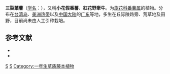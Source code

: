 {{Speciesbox
| name = 三裂叶薯
| status = 
| status_system = 
| image = Ipomoea triloba W IMG 2141.jpg
| genus = Ipomoea
| species = triloba
| authority = Linn., 1753
}}

'''三裂葉薯'''（[[学名|学名]]：{{lang|la|''Ipomoea triloba''}}），又稱'''小花假番薯'''、'''紅花野牽牛'''。为[[旋花科|旋花科]][[番薯属|番薯属]]的植物。分布在[[台湾岛|台湾岛]]、[[美洲热带|美洲热带]]以及[[中国大陆|中国大陆]]的[[广东|广东]]等地，多生在丘际陵路旁、荒草地及田野，目前尚未由人工引种栽培。

== 参考文献 ==

* {{cite web| url =http://www.bioinfo.cn/db05/KmzwSpecies.php?action=view&id=5634| title =三裂叶薯| work =《中国高等植物数据库全库》| publisher =中国科学院微生物研究所| author =昆明植物研究所| accessdate =2009-02-24| deadurl =yes| archiveurl =https://web.archive.org/web/20160305040510/http://www.bioinfo.cn/db05/KmzwSpecies.php?action=view&id=5634| archivedate =2016-03-05}}
* {{TaiBNET| zh=紅花野牽牛 | id=204691 | binomial=Ipomoea triloba | authority=L., 1753 | var= | accessdate=2013-01-24}}
{{Taxonbar|from=Q312347}}

[[Category:番薯属|S]]
[[Category:_1753年描述的植物|S]]
[[Category:一年生草质藤本植物|Category:一年生草质藤本植物]]